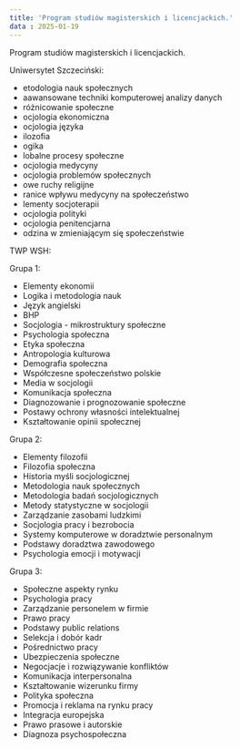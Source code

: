 ```yaml
---
title: 'Program studiów magisterskich i licencjackich.'
data : 2025-01-19
---
```


Program studiów magisterskich i licencjackich.

Uniwersytet Szczeciński:

- etodologia nauk społecznych
- aawansowane techniki komputerowej analizy danych
- różnicowanie społeczne
- ocjologia ekonomiczna
- ocjologia języka
- ilozofia
- ogika
- lobalne procesy społeczne
- ocjologia medycyny
- ocjologia problemów społecznych
- owe ruchy religijne
- ranice wpływu medycyny na społeczeństwo
- lementy socjoterapii
- ocjologia polityki
- ocjologia penitencjarna
- odzina w zmieniającym się społeczeństwie

TWP WSH:


Grupa 1:

- Elementy ekonomii
- Logika i metodologia nauk
- Język angielski
- BHP
- Socjologia - mikrostruktury społeczne
- Psychologia społeczna
- Etyka społeczna
- Antropologia kulturowa
- Demografia społeczna
- Współczesne społeczeństwo polskie
- Media w socjologii
- Komunikacja społeczna
- Diagnozowanie i prognozowanie społeczne
- Postawy ochrony własności intelektualnej
- Kształtowanie opinii społecznej

Grupa 2:

- Elementy filozofii
- Filozofia społeczna
- Historia myśli socjologicznej
- Metodologia nauk społecznych
- Metodologia badań socjologicznych
- Metody statystyczne w socjologii
- Zarządzanie zasobami ludzkimi
- Socjologia pracy i bezrobocia
- Systemy komputerowe w doradztwie personalnym
- Podstawy doradztwa zawodowego
- Psychologia emocji i motywacji

Grupa 3:

- Społeczne aspekty rynku
- Psychologia pracy
- Zarządzanie personelem w firmie
- Prawo pracy
- Podstawy public relations
- Selekcja i dobór kadr
- Pośrednictwo pracy
- Ubezpieczenia społeczne
- Negocjacje i rozwiązywanie konfliktów
- Komunikacja interpersonalna
- Kształtowanie wizerunku firmy
- Polityka społeczna
- Promocja i reklama na rynku pracy
- Integracja europejska
- Prawo prasowe i autorskie
- Diagnoza psychospołeczna
